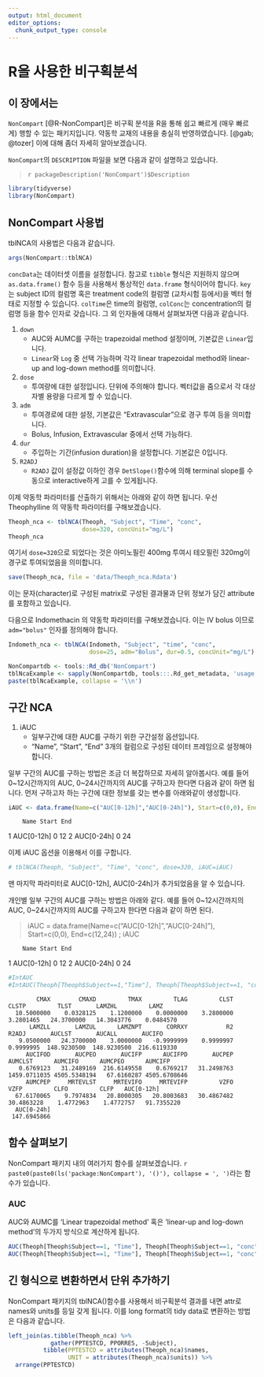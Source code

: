 ```yaml
---
output: html_document
editor_options: 
  chunk_output_type: console
---
```


# R을 사용한 비구획분석 {#noncompart}

## 이 장에서는 {#summary-noncompart}

`NonCompart` [@R-NonCompart]은 비구획 분석을 R을 통해 쉽고 빠르게 (매우 빠르게) 행할 수 있는 패키지입니다. 
약동학 교재의 내용을 충실히 반영하였습니다. [@gab; @tozer]
이에 대해 좀더 자세히 알아보겠습니다.

`NonCompart`의 `DESCRIPTION` 파일을 보면 다음과 같이 설명하고 있습니다.

> `r packageDescription('NonCompart')$Description`

```r
library(tidyverse)
library(NonCompart)
```

## NonCompart 사용법 {#how-to-use}

tblNCA의 사용법은 다음과 같습니다.

```r
args(NonCompart::tblNCA)
```

<!---
```r
tblNCA(concData, key = "Subject", colTime = "Time", colConc = "conc", dose = 0, 
       adm = "Extravascular", dur = 0, doseUnit = "mg", timeUnit = "h", 
       concUnit = "ug/L", down = "Linear", R2ADJ = 0.7, MW = 0) # args(NonCompart::tblNCA)
```
--->

`concData`는 데이터셋 이름을 설정합니다. 참고로 `tibble` 형식은 지원하지 않으며 `as.data.frame()` 함수 등을 사용해서 통상적인 `data.frame` 형식이어야 합니다.
`key`는 subject ID의 컬럼명 혹은 treatment code의 컬럼명 (교차시험 등에서)을 벡터 형태로 지정할 수 있습니다. 
`colTime`은 time의 컬럼명, `colConc`는 concentration의 컬럼명 등을 함수 인자로 갖습니다. 그 외 인자들에 대해서 살펴보자면 다음과 같습니다. 

1. `down`
    - AUC와 AUMC를 구하는 trapezoidal method 설정이며, 기본값은 `Linear`입니다.
    - `Linear`와 `Log` 중 선택 가능하며 각각 linear trapezoidal method와 linear-up and log-down method를 의미합니다.
1. `dose`
    - 투여량에 대한 설정입니다. 단위에 주의해야 합니다.  벡터값을 줌으로서 각 대상자별 용량을 다르게 할 수 있습니다.
1. `adm`
    - 투여경로에 대한 설정, 기본값은 "Extravascular"으로 경구 투여 등을 의미합니다.
    - Bolus, Infusion, Extravascular 중에서 선택 가능하다.
1. `dur`
    - 주입하는 기간(infusion duration)을 설정합니다. 기본값은 0입니다.
1. `R2ADJ`
    - `R2ADJ` 값이 설정값 이하인 경우 `DetSlope()`함수에 의해 terminal slope를 수동으로 interactive하게 고를 수 있게됩니다.

이제 약동학 파라미터를 산출하기 위해서는 아래와 같이 하면 됩니다.
우선 Theophylline 의 약동학 파라미터를 구해보겠습니다.

```r
Theoph_nca <- tblNCA(Theoph, "Subject", "Time", "conc", 
                     dose=320, concUnit="mg/L")
Theoph_nca
```

여기서 `dose=320`으로 되었다는 것은 아미노필린 400mg 투여시 테오필린 320mg이 경구로 투여되었음을 의미합니다.

```r
save(Theoph_nca, file = 'data/Theoph_nca.Rdata')
```

이는 문자(character)로 구성된 matrix로 구성된 결과물과 단위 정보가 담긴 attribute를 포함하고 있습니다.

다음으로 Indomethacin 의 약동학 파라미터를 구해보겠습니다. 
이는 IV bolus 이므로 `adm="bolus"` 인자를 정의해야 합니다. 

```r
Indometh_nca <- tblNCA(Indometh, "Subject", "time", "conc", 
                       dose=25, adm="Bolus", dur=0.5, concUnit="mg/L")
```

```r
NonCompartdb <- tools::Rd_db('NonCompart')
tblNcaExample <- sapply(NonCompartdb, tools:::.Rd_get_metadata, 'usage')$tblNCA.Rd %>% .[-1]
paste(tblNcaExample, collapse = '\\n')
```

## 구간 NCA {#interval-NCA}

1. iAUC
    - 일부구간에 대한 AUC를 구하기 위한 구간설정 옵션입니다.
    - "Name", "Start", "End" 3개의 컬럼으로 구성된 데이터 프레임으로 설정해야 합니다.

일부 구간의 AUC를 구하는 방법은 조금 더 복잡하므로 자세히 알아봅시다.
예를 들어 0~12시간까지의 AUC, 0~24시간까지의 AUC를 구하고자 한다면 다음과 같이 하면 됩니다.
먼저 구하고자 하는 구간에 대한 정보를 갖는 변수를 아래와같이 생성합니다.

```r
iAUC <- data.frame(Name=c("AUC[0-12h]","AUC[0-24h]"), Start=c(0,0), End=c(12,24)) ; iAUC
```
        Name Start End
1 AUC[0-12h]     0  12
2 AUC[0-24h]     0  24

이제 iAUC 옵션을 이용해서 이를 구합니다.

```r
# tblNCA(Theoph, "Subject", "Time", "conc", dose=320, iAUC=iAUC)
```

맨 마지막 파라미터로 AUC[0-12h], AUC[0-24h]가 추가되었음을 알 수 있습니다.

개인별 일부 구간의 AUC를 구하는 방법은 아래와 같다.
예를 들어 0~12시간까지의 AUC, 0~24시간까지의 AUC를 구하고자 한다면 다음과 같이 하면 된다.

> iAUC = data.frame(Name=c("AUC[0-12h]","AUC[0-24h]"), Start=c(0,0), End=c(12,24)) ; iAUC

        Name Start End
1 AUC[0-12h]     0  12
2 AUC[0-24h]     0  24


```r
#IntAUC
#IntAUC(Theoph[Theoph$Subject==1,"Time"], Theoph[Theoph$Subject==1, "conc"], Dose=320, iAUC=iAUC)
```

```
        CMAX        CMAXD         TMAX         TLAG         CLST        CLSTP         TLST       LAMZHL         LAMZ 
  10.5000000    0.0328125    1.1200000    0.0000000    3.2800000    3.2801465   24.3700000   14.3043776    0.0484570 
      LAMZLL       LAMZUL      LAMZNPT       CORRXY           R2        R2ADJ       AUCLST       AUCALL       AUCIFO 
   9.0500000   24.3700000    3.0000000   -0.9999999    0.9999997    0.9999995  148.9230500  148.9230500  216.6119330 
     AUCIFOD       AUCPEO       AUCIFP      AUCIFPD       AUCPEP      AUMCLST      AUMCIFO      AUMCPEO      AUMCIFP 
   0.6769123   31.2489169  216.6149558    0.6769217   31.2498763 1459.0711035 4505.5348194   67.6160287 4505.6708646 
     AUMCPEP     MRTEVLST     MRTEVIFO     MRTEVIFP         VZFO         VZFP         CLFO         CLFP   AUC[0-12h] 
  67.6170065    9.7974834   20.8000305   20.8003683   30.4867482   30.4863228    1.4772963    1.4772757   91.7355220 
  AUC[0-24h] 
 147.6945866 
```

## 함수 살펴보기 {#functions}

NonCompart 패키지 내의 여러가지 함수를 살펴보겠습니다. `r paste0(paste0(ls('package:NonCompart'), '()'), collapse = ', ')`라는 함수가 있습니다.

### AUC

AUC와 AUMC를  'Linear trapezoidal method' 혹은 'linear-up and log-down method'의 두가지 방식으로 계산하게 됩니다.

```r
AUC(Theoph[Theoph$Subject==1, "Time"], Theoph[Theoph$Subject==1, "conc"])
AUC(Theoph[Theoph$Subject==1, "Time"], Theoph[Theoph$Subject==1, "conc"], down="Log")
```

## 긴 형식으로 변환하면서 단위 추가하기 {#long-format}

NonCompart 패키지의 tblNCA()함수를 사용해서 비구획분석 결과를 내면 attr로 names와 units를 등일 갖게 됩니다. 이를 long format의 tidy data로 변환하는 방법은 다음과 같습니다.

```r
left_join(as.tibble(Theoph_nca) %>% 
            gather(PPTESTCD, PPORRES, -Subject),
          tibble(PPTESTCD = attributes(Theoph_nca)$names,
                 UNIT = attributes(Theoph_nca)$units)) %>% 
  arrange(PPTESTCD)
```

